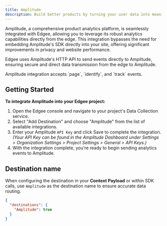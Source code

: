 ```yaml
---
title: Amplitude
description: Build better products by turning your user data into meaningful insights, using Amplitude's digital analytics platform, **now at the edge**.
---
```


Amplitude, a comprehensive product analytics platform, is seamlessly integrated with Edgee, allowing you to leverage 
its robust analytics capabilities directly from the edge. This integration bypasses the need for embedding Amplitude's SDK directly into your site, 
offering significant improvements in privacy and website performance.

Edgee uses Amplitude's HTTP API to send events directly to Amplitude, ensuring secure and direct data transmission from the edge to Amplitude.

<Note>
  Amplitude integration accepts `page`, `identify`, and `track` events.
</Note>

## Getting Started

**To integrate Amplitude into your Edgee project:**

1. Open the Edgee console and navigate to your project's Data Collection service.
2. Select "Add Destination" and choose "Amplitude" from the list of available integrations.
3. Enter your Amplitude `API Key` and click Save to complete the integration. <br />
_(Your API Key can be found in the Amplitude Dashboard under Settings > Organization Settings > Project Settings > General > API Keys.)_
4. With the integration complete, you're ready to begin sending analytics events to Amplitude.


## Destination name

When configuring the destination in your **Context Payload** or within SDK calls, use `Amplitude` as the destination name to ensure accurate data routing.

```json
{
  "destinations": {
    "Amplitude": true
  }
}
```
